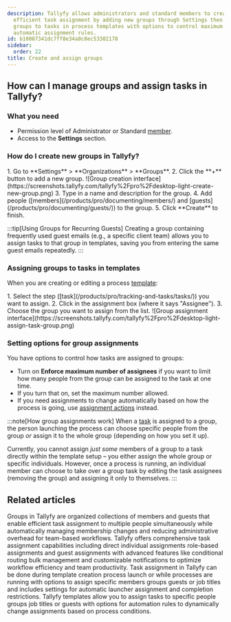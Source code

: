 ```yaml
---
description: Tallyfy allows administrators and standard members to create groups for
  efficient task assignment by adding new groups through Settings then assigning these
  groups to tasks in process templates with options to control maximum assignees and
  automatic assignment rules.
id: b10087341dc7ff8e34a8c8ec53302178
sidebar:
  order: 22
title: Create and assign groups
---
```



## How can I manage groups and assign tasks in Tallyfy?

### What you need
- Permission level of Administrator or Standard [member](/products/pro/documenting/members/).
- Access to the **Settings** section.

### How do I create new groups in Tallyfy?

<Steps>
1. Go to **Settings** > **Organizations** > **Groups**.
2. Click the **+** button to add a new group.
   ![Group creation interface](https://screenshots.tallyfy.com/tallyfy%2Fpro%2Fdesktop-light-create-new-group.png)
3. Type in a name and description for the group.
4. Add people ([members](/products/pro/documenting/members/) and [guests](/products/pro/documenting/guests/)) to the group.
5. Click **Create** to finish.
</Steps>

:::tip[Using Groups for Recurring Guests]
Creating a group containing frequently used guest emails (e.g., a specific client team) allows you to assign tasks to that group in templates, saving you from entering the same guest emails repeatedly.
:::

### Assigning groups to tasks in templates

When you are creating or editing a process [template](/products/pro/documenting/templates/):

<Steps>
1. Select the step ([task](/products/pro/tracking-and-tasks/tasks/)) you want to assign.
2. Click in the assignment box (where it says "Assignee").
3. Choose the group you want to assign from the list.
   ![Group assignment interface](https://screenshots.tallyfy.com/tallyfy%2Fpro%2Fdesktop-light-assign-task-group.png)
</Steps>

### Setting options for group assignments

You have options to control how tasks are assigned to groups:

- Turn on **Enforce maximum number of assignees** if you want to limit how many people from the group can be assigned to the task at one time.
- If you turn that on, set the maximum number allowed.
- If you need assignments to change automatically based on how the process is going, use [assignment actions](/products/pro/documenting/templates/automations/actions/asignment-actions/) instead.

:::note[How group assignments work]
When a [task](/products/pro/tracking-and-tasks/tasks/) is assigned to a group, the person launching the process can choose specific people from the group *or* assign it to the whole group (depending on how you set it up).

Currently, you cannot assign *just some* members of a group to a task directly within the template setup – you either assign the whole group or specific individuals. However, once a process is running, an individual member can choose to take over a group task by editing the task assignees (removing the group) and assigning it only to themselves.
:::


## Related articles
<CardGrid>
<LinkTitleCard header="<b>Documenting > Groups</b>" href="/products/pro/documenting/groups/" > Groups in Tallyfy are organized collections of members and guests that enable efficient task assignment to multiple people simultaneously while automatically managing membership changes and reducing administrative overhead for team-based workflows. </LinkTitleCard>
<LinkTitleCard header="<b>Tasks > Complete guide to task assignment options</b>" href="/products/pro/tracking-and-tasks/tasks/task-assignment-guide/" > Tallyfy offers comprehensive task assignment capabilities including direct individual assignments role-based assignments and guest assignments with advanced features like conditional routing bulk management and customizable notifications to optimize workflow efficiency and team productivity. </LinkTitleCard>
<LinkTitleCard header="<b>Edit Task > Assign members or guests after launching</b>" href="/products/pro/tracking-and-tasks/tasks/edit-task/how-can-i-assign-members-to-tasks-in-tallyfy/" > Task assignment in Tallyfy can be done during template creation process launch or while processes are running with options to assign specific members groups guests or job titles and includes settings for automatic launcher assignment and completion restrictions. </LinkTitleCard>
<LinkTitleCard header="<b>Edit Templates > Understanding assignment types</b>" href="/products/pro/documenting/templates/edit-templates/understanding-assignment-types/" > Tallyfy templates allow you to assign tasks to specific people groups job titles or guests with options for automation rules to dynamically change assignments based on process conditions. </LinkTitleCard>
</CardGrid>